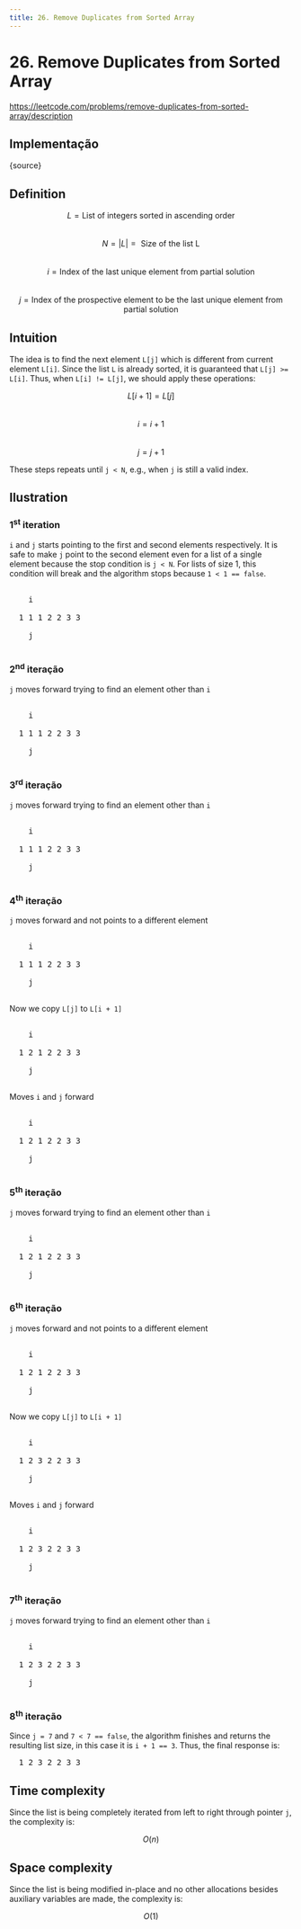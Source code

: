 ```yaml
---
title: 26. Remove Duplicates from Sorted Array
---
```



# 26. Remove Duplicates from Sorted Array

https://leetcode.com/problems/remove-duplicates-from-sorted-array/description

## Implementação

<CodeBlock language="python">{source}</CodeBlock>

## Definition

$$L = \text{List of integers sorted in ascending order}$$  
$$N = |L| = \text{ Size of the list L}$$  
$$i = \text{Index of the last unique element from partial solution}$$  
$$j = \text{Index of the prospective element to be the last unique element from partial solution}$$

## Intuition

The idea is to find the next element `L[j]` which is different from current element `L[i]`. Since the list `L` is already sorted, it is guaranteed that `L[j] >= L[i]`. Thus, when `L[i] != L[j]`, we should apply these operations:

$$L[i + 1] = L[j]$$  
$$i = i + 1$$  
$$j = j + 1$$

These steps repeats until `j < N`, e.g., when `j` is still a valid index.

## Ilustration

### 1<sup>st</sup> iteration

`i` and `j` starts pointing to the first and second elements respectively.
It is safe to make `j` point to the second element even for a list of a single element because the stop condition is `j < N`. For lists of size 1, this condition will break and the algorithm stops because `1 < 1 == false`.

<pre>
  <span class="i" style={{ "padding-left": "0ch" }}>
    i
  </span>
  1 1 1 2 2 3 3
  <span class="j" style={{ "padding-left": "2ch" }}>
    j
  </span>
</pre>

### 2<sup>nd</sup> iteração

`j` moves forward trying to find an element other than `i`

<pre>
  <span class="i" style={{ "padding-left": "0ch" }}>
    i
  </span>
  1 1 1 2 2 3 3
  <span class="j" style={{ "padding-left": "2ch" }}>
    j
  </span>
</pre>

### 3<sup>rd</sup> iteração

`j` moves forward trying to find an element other than `i`

<pre>
  <span class="i" style={{ "padding-left": "0ch" }}>
    i
  </span>
  1 1 1 2 2 3 3
  <span class="j" style={{ "padding-left": "4ch" }}>
    j
  </span>
</pre>

### 4<sup>th</sup> iteração

`j` moves forward and not points to a different element

<pre>
  <span class="i" style={{ "padding-left": "0ch" }}>
    i
  </span>
  1 1 1 2 2 3 3
  <span class="j" style={{ "padding-left": "6ch" }}>
    j
  </span>
</pre>

Now we copy `L[j]` to `L[i + 1]`

<pre>
  <span class="i" style={{ "padding-left": "0ch" }}>
    i
  </span>
  1 <span class="k">2</span> 1 2 2 3 3
  <span class="j" style={{ "padding-left": "6ch" }}>
    j
  </span>
</pre>

Moves `i` and `j` forward

<pre>
  <span class="i" style={{ "padding-left": "2ch" }}>
    i
  </span>
  1 <span class="k">2</span> 1 2 2 3 3
  <span class="j" style={{ "padding-left": "8ch" }}>
    j
  </span>
</pre>

### 5<sup>th</sup> iteração

`j` moves forward trying to find an element other than `i`

<pre>
  <span class="i" style={{ "padding-left": "2ch" }}>
    i
  </span>
  1 2 1 2 2 3 3
  <span class="j" style={{ "padding-left": "10ch" }}>
    j
  </span>
</pre>

### 6<sup>th</sup> iteração

`j` moves forward and not points to a different element

<pre>
  <span class="i" style={{ "padding-left": "2ch" }}>
    i
  </span>
  1 2 1 2 2 3 3
  <span class="j" style={{ "padding-left": "10ch" }}>
    j
  </span>
</pre>

Now we copy `L[j]` to `L[i + 1]`

<pre>
  <span class="i" style={{ "padding-left": "2ch" }}>
    i
  </span>
  1 2 <span class="k">3</span> 2 2 3 3
  <span class="j" style={{ "padding-left": "10ch" }}>
    j
  </span>
</pre>

Moves `i` and `j` forward

<pre>
  <span class="i" style={{ "padding-left": "4ch" }}>
    i
  </span>
  1 2 <span class="k">3</span> 2 2 3 3
  <span class="j" style={{ "padding-left": "12ch" }}>
    j
  </span>
</pre>

### 7<sup>th</sup> iteração

`j` moves forward trying to find an element other than `i`

<pre>
  <span class="i" style={{ "padding-left": "4ch" }}>
    i
  </span>
  1 2 <span class="k">3</span> 2 2 3 3
  <span class="j" style={{ "padding-left": "14ch" }}>
    j
  </span>
</pre>

### 8<sup>th</sup> iteração

Since `j = 7` and `7 < 7 == false`, the algorithm finishes and returns the resulting list size, in this case it is `i + 1 == 3`. Thus, the final response is:

<pre>
  1 2 3 <span class="strike">2 2 3 3</span>
</pre>

## Time complexity

Since the list is being completely iterated from left to right through pointer `j`, the complexity is:

$$O(n)$$

## Space complexity

Since the list is being modified in-place and no other allocations besides auxiliary variables are made, the complexity is:

$$O(1)$$
